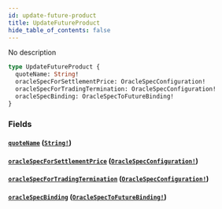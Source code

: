 ```yaml
---
id: update-future-product
title: UpdateFutureProduct
hide_table_of_contents: false
---
```



No description

```graphql
type UpdateFutureProduct {
  quoteName: String!
  oracleSpecForSettlementPrice: OracleSpecConfiguration!
  oracleSpecForTradingTermination: OracleSpecConfiguration!
  oracleSpecBinding: OracleSpecToFutureBinding!
}
```


### Fields

#### [`quoteName`](#) ([`String!`](/docs/testnet/graphql/scalars/string))




#### [`oracleSpecForSettlementPrice`](#) ([`OracleSpecConfiguration!`](/docs/testnet/graphql/objects/oracle-spec-configuration))




#### [`oracleSpecForTradingTermination`](#) ([`OracleSpecConfiguration!`](/docs/testnet/graphql/objects/oracle-spec-configuration))




#### [`oracleSpecBinding`](#) ([`OracleSpecToFutureBinding!`](/docs/testnet/graphql/objects/oracle-spec-to-future-binding))







